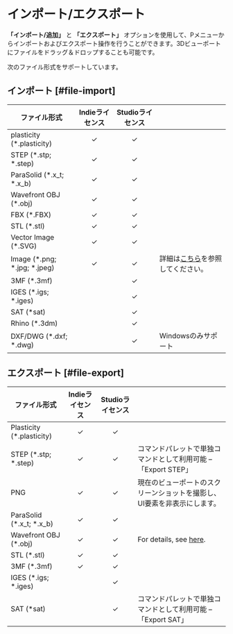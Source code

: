 # インポート/エクスポート

**「インポート/追加」** と **「エクスポート」** オプションを使用して、Pメニューからインポートおよびエクスポート操作を行うことができます。3Dビューポートにファイルをドラッグ＆ドロップすることも可能です。<br/>

次のファイル形式をサポートしています。

## インポート [#file-import]

| ファイル形式                 | Indieライセンス | Studioライセンス |                                                                  |
| ---------------------------- | :---------------: | :----------------: | ---------------------------------------------------------------- |
| plasticity (*.plasticity)    | ✓              | ✓               |                                                                  |
| STEP (*.stp; *.step)         | ✓              | ✓               |                                                                  |
| ParaSolid (*.x_t; *.x_b)     | ✓              | ✓               |                                                                  |
| Wavefront OBJ (*.obj)        | ✓              | ✓               |                                                                  |
| FBX (*.FBX)                  | ✓              | ✓               |                                                                  |
| STL (*.stl)                  | ✓              | ✓               |                                                                  |
| Vector Image (*.SVG)         | ✓            | ✓             |                                                      |
| Image (*.png; *.jpg; *.jpeg) | ✓              | ✓               | 詳細は[こちら](importing-reference-images)を参照してください。 |
| 3MF (*.3mf)                  |               | ✓             |                                                      |
| IGES (*.igs; *.iges)         |                 | ✓               |                                                                  |
| SAT (*sat)                   |                 | ✓               |                                                                  |
| Rhino (*.3dm)                |                 | ✓               |                                                                  |
| DXF/DWG (*.dxf; *.dwg)        |                 | ✓               | Windowsのみサポート                                       |

## エクスポート [#file-export]

| ファイル形式               | Indieライセンス | Studioライセンス |                                                  |
| -------------------------- | :---------------: | :----------------: | ------------------------------------------------ |
| Plasticity  (*.plasticity) | ✓            | ✓             |                                        |
| STEP  (*.stp; *.step)      | ✓            | ✓             | コマンドパレットで単独コマンドとして利用可能 – 「Export STEP」|
| PNG  | ✓            | ✓             |  現在のビューポートのスクリーンショットを撮影し、UI要素を非表示にします。                                      |
| ParaSolid  (*.x_t; *.x_b)  | ✓            | ✓             |                                        |
| Wavefront OBJ (*.obj)      | ✓            | ✓             | For details, see [here](export-obj). |
| STL  (*.stl)               | ✓            | ✓             |                                        |
| 3MF (*.3mf)                | ✓            | ✓             |                                        |
| IGES  (*.igs; *.iges)      |               | ✓             |                                        |
| SAT  (*sat)                |               | ✓             | コマンドパレットで単独コマンドとして利用可能 – 「Export SAT」|
